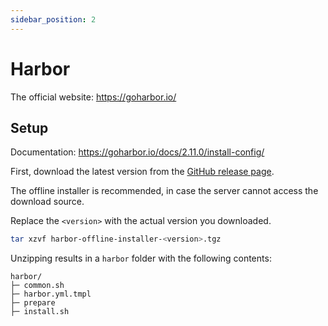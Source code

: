 ```yaml
---
sidebar_position: 2
---
```


# Harbor

The official website: https://goharbor.io/

## Setup

Documentation: https://goharbor.io/docs/2.11.0/install-config/

First, download the latest version from the [GitHub release page](https://github.com/goharbor/harbor/releases/latest).

The offline installer is recommended, in case the server cannot access the download source.

Replace the `<version>` with the actual version you downloaded.
```bash
tar xzvf harbor-offline-installer-<version>.tgz
```
Unzipping results in a `harbor` folder with the following contents:
```
harbor/
├─ common.sh
├─ harbor.yml.tmpl
├─ prepare
├─ install.sh
```

